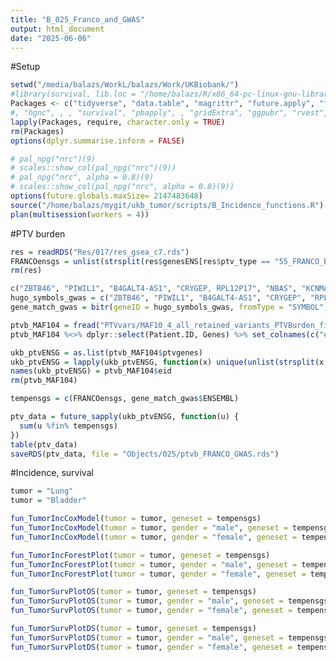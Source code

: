 ```yaml
---
title: "B_025_Franco_and_GWAS"
output: html_document
date: "2025-06-06"
---
```


#Setup

```r
setwd("/media/balazs/WorkL/balazs/Work/UKBiobank/")
#library(survival, lib.loc = "/home/balazs/R/x86_64-pc-linux-gnu-library/4.3")
Packages <- c("tidyverse", "data.table", "magrittr", "future.apply", "fastmatch", "clusterProfiler", "org.Hs.eg.db", "stringi", "forestmodel", "ggsurvfit")
#, "hgnc", , , "survival", "pbapply", , "gridExtra", "ggpubr", "rvest", "Rfast", , , , , "tidycmprsk", , "survminer", , , , "ComplexHeatmap", , , , "ggrepel", "ggsci", "scales", , "circlize" "fastmatch", "h2o", , , "protr", , , "networkD3", , , "Biostrings", ,
lapply(Packages, require, character.only = TRUE)
rm(Packages)
options(dplyr.summarise.inform = FALSE)

# pal_npg("nrc")(9)
# scales::show_col(pal_npg("nrc")(9))
# pal_npg("nrc", alpha = 0.8)(9)
# scales::show_col(pal_npg("nrc", alpha = 0.8)(9))
options(future.globals.maxSize= 2147483648)
source("/home/balazs/mygit/ukb_tumor/scripts/B_Incidence_functions.R")
plan(multisession(workers = 4))
```

#PTV burden

```r
res = readRDS("Res/017/res_gsea_c7.rds")
FRANCOensgs = unlist(strsplit(res$genesENS[res$ptv_type == "55_FRANCO_BLOOD_SANOFI_PASTEUR_SA_INACTIVATED_INFLUENZA_VACCINE_CORRELATED_WITH_ANTIBODY_RESPONSE_AGE_18_40YO_14DY_POSITIVE"][1], ";"))
rm(res)

c("ZBTB46", "PIWIL1", "B4GALT4-AS1", "CRYGEP, RPL12P17", "NBAS", "KCNMA1", "	ARHGAP26", "HECW2", "ERICH6, SELENOT", "PMP22, TEKT3", "EMP1, LINC01559", "OSBPL3, CYCS", "MRPS21P6, RPS27P18", "HNRNPA3P8, HYDINP1")
hugo_symbols_gwas = c("ZBTB46", "PIWIL1", "B4GALT4-AS1", "CRYGEP", "RPL12P17", "NBAS", "KCNMA1", "	ARHGAP26", "HECW2", "ERICH6", "SELENOT", "PMP22, TEKT3", "EMP12", "LINC01559", "OSBPL3, CYCS", "MRPS21P6", "RPS27P18", "HNRNPA3P8", "HYDINP1")
gene_match_gwas = bitr(geneID = hugo_symbols_gwas, fromType = "SYMBOL", toType = "ENSEMBL", OrgDb = "org.Hs.eg.db")

ptvb_MAF104 = fread("PTVvars/MAF10_4_all_retained_variants_PTVBurden_final_Shetscores.tsv")
ptvb_MAF104 %<>% dplyr::select(Patient.ID, Genes) %>% set_colnames(c("eid", "ptvgenes"))

ukb_ptvENSG = as.list(ptvb_MAF104$ptvgenes)
ukb_ptvENSG = lapply(ukb_ptvENSG, function(x) unique(unlist(strsplit(x, ","), use.names = F)))
names(ukb_ptvENSG) = ptvb_MAF104$eid
rm(ptvb_MAF104)

tempensgs = c(FRANCOensgs, gene_match_gwas$ENSEMBL)

ptv_data = future_sapply(ukb_ptvENSG, function(u) {
  sum(u %fin% tempensgs)
})
table(ptv_data)
saveRDS(ptv_data, file = "Objects/025/ptvb_FRANCO_GWAS.rds")
```

#Incidence, survival

```r
tumor = "Lung"
tumor = "Bladder"

fun_TumorIncCoxModel(tumor = tumor, geneset = tempensgs)
fun_TumorIncCoxModel(tumor = tumor, gender = "male", geneset = tempensgs)
fun_TumorIncCoxModel(tumor = tumor, gender = "female", geneset = tempensgs) #Only trend

fun_TumorIncForestPlot(tumor = tumor, geneset = tempensgs)
fun_TumorIncForestPlot(tumor = tumor, gender = "male", geneset = tempensgs)
fun_TumorIncForestPlot(tumor = tumor, gender = "female", geneset = tempensgs) #Only trend

fun_TumorSurvPlotOS(tumor = tumor, geneset = tempensgs)
fun_TumorSurvPlotOS(tumor = tumor, gender = "male", geneset = tempensgs)
fun_TumorSurvPlotOS(tumor = tumor, gender = "female", geneset = tempensgs) #NO

fun_TumorSurvPlotDS(tumor = tumor, geneset = tempensgs)
fun_TumorSurvPlotDS(tumor = tumor, gender = "male", geneset = tempensgs)
fun_TumorSurvPlotDS(tumor = tumor, gender = "female", geneset = tempensgs) #NO

```



```r

```

